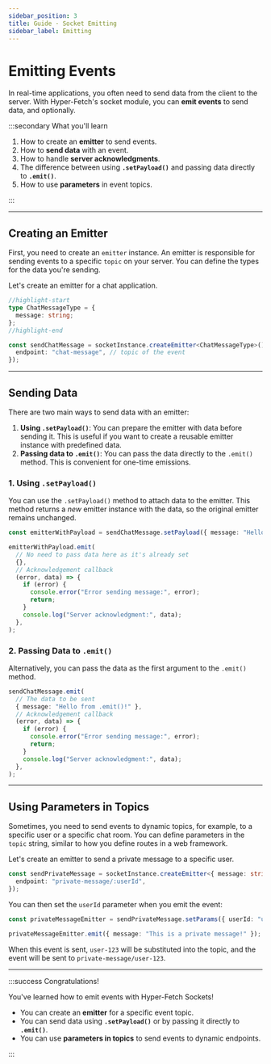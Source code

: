 ```yaml
---
sidebar_position: 3
title: Guide - Socket Emitting
sidebar_label: Emitting
---
```


# Emitting Events

In real-time applications, you often need to send data from the client to the server. With Hyper-Fetch's socket module,
you can **emit events** to send data, and optionally.

:::secondary What you'll learn

1.  How to create an **emitter** to send events.
2.  How to **send data** with an event.
3.  How to handle **server acknowledgments**.
4.  The difference between using **`.setPayload()`** and passing data directly to **`.emit()`**.
5.  How to use **parameters** in event topics.

:::

---

## Creating an Emitter

First, you need to create an `emitter` instance. An emitter is responsible for sending events to a specific `topic` on
your server. You can define the types for the data you're sending.

Let's create an emitter for a chat application.

```typescript
//highlight-start
type ChatMessageType = {
  message: string;
};
//highlight-end

const sendChatMessage = socketInstance.createEmitter<ChatMessageType>()({
  endpoint: "chat-message", // topic of the event
});
```

---

## Sending Data

There are two main ways to send data with an emitter:

1.  **Using `.setPayload()`**: You can prepare the emitter with data before sending it. This is useful if you want to
    create a reusable emitter instance with predefined data.
2.  **Passing data to `.emit()`**: You can pass the data directly to the `.emit()` method. This is convenient for
    one-time emissions.

### 1. Using `.setPayload()`

You can use the `.setPayload()` method to attach data to the emitter. This method returns a _new_ emitter instance with
the data, so the original emitter remains unchanged.

```typescript live
const emitterWithPayload = sendChatMessage.setPayload({ message: "Hello from .setPayload()!" });

emitterWithPayload.emit(
  // No need to pass data here as it's already set
  {},
  // Acknowledgement callback
  (error, data) => {
    if (error) {
      console.error("Error sending message:", error);
      return;
    }
    console.log("Server acknowledgment:", data);
  },
);
```

### 2. Passing Data to `.emit()`

Alternatively, you can pass the data as the first argument to the `.emit()` method.

```typescript live
sendChatMessage.emit(
  // The data to be sent
  { message: "Hello from .emit()!" },
  // Acknowledgement callback
  (error, data) => {
    if (error) {
      console.error("Error sending message:", error);
      return;
    }
    console.log("Server acknowledgment:", data);
  },
);
```

---

## Using Parameters in Topics

Sometimes, you need to send events to dynamic topics, for example, to a specific user or a specific chat room. You can
define parameters in the `topic` string, similar to how you define routes in a web framework.

Let's create an emitter to send a private message to a specific user.

```typescript
const sendPrivateMessage = socketInstance.createEmitter<{ message: string }>()({
  endpoint: "private-message/:userId",
});
```

You can then set the `userId` parameter when you emit the event:

```typescript live
const privateMessageEmitter = sendPrivateMessage.setParams({ userId: "user-123" });

privateMessageEmitter.emit({ message: "This is a private message!" });
```

When this event is sent, `user-123` will be substituted into the topic, and the event will be sent to
`private-message/user-123`.

---

:::success Congratulations!

You've learned how to emit events with Hyper-Fetch Sockets!

- You can create an **emitter** for a specific event topic.
- You can send data using **`.setPayload()`** or by passing it directly to **`.emit()`**.
- You can use **parameters in topics** to send events to dynamic endpoints.

:::
